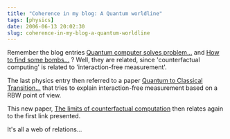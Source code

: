 ```yaml
---
title: "Coherence in my blog: A Quantum worldline"
tags: [physics]
date: 2006-06-13 20:02:30
slug: coherence-in-my-blog-a-quantum-worldline
---
```


Remember the blog entries [Quantum computer solves problem...][1] and [How to find some bombs...][2] ? Well, they are related, since 'counterfactual computing' is related to 'interaction-free measurement'.

The last physics entry then referred to a paper [Quantum to Classical Transition...](http://arxiv.org/abs/quant-ph/0605105) that tries to explain interaction-free measurement based on a RBW point of view.

This new paper, [The limits of counterfactual computation](http://arxiv.org/abs/quant-ph/0606092) then relates again to the first link presented.

It's all a web of relations...

[1]: /posts/quantum-computer-solves-problem-and-it-does-run
[2]: /posts/how-to-find-some-bombs-while-still-needing-protection-from-others
